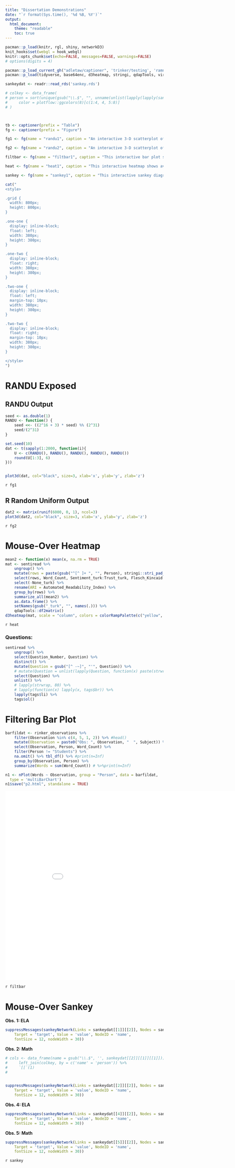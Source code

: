 ```yaml
---
title: "Dissertation Demonstrations"
date: "`r format(Sys.time(), '%d %B, %Y')`"
output:
  html_document:
    theme: "readable"
    toc: true 
---
```



```r
pacman::p_load(knitr, rgl, shiny, networkD3)
knit_hooks$set(webgl = hook_webgl)
knitr::opts_chunk$set(echo=FALSE, messages=FALSE, warnings=FALSE)
# options(digits = 4)
```




```r
pacman::p_load_current_gh("adletaw/captioner", 'trinker/testing', 'ramnathv/rCharts', 'trinker/plotflow')
pacman::p_load(tidyverse, base64enc, d3heatmap, stringi, qdapTools, viridis)

sankeydat <- readr::read_rds('sankey.rds')

# colkey <- data_frame(
# person = sort(unique(gsub("\\.$", "", unname(unlist(lapply(lapply(sankeydat[c(1, 2, 4, 5)], `[[`, 1), `[[`, 1)))))),
#     color = plotflow::ggcolors(8)[c(1:4, 4, 5:8)]
# )



tb <- captioner(prefix = "Table")
fg <- captioner(prefix = "Figure")

fg1 <- fg(name = "randu1", caption = "An interactive 3-D scatterplot of [RANDU](https://en.wikipedia.org/wiki/RANDU) generated data.  While the data was intended to be random, rotating the plot will eventually reveal non-random structures in the data.  Try rotating this scatterplot to reveal the non-random structures.")

fg2 <- fg(name = "randu2", caption = "An interactive 3-D scatterplot of R's `runif` generated data.  Unlike the RANDU generated data, rotating the plot will not reveal non-random structures in the data.")

filtbar <- fg(name = "filtbar1", caption = "This interactive bar plot shows the word counts for the 7th grade classroom observations.  The plot enables filtering out people (e.g., filter teachers to better compare within students).  The plot also supports switching the plot type between dodged and stacked positionings.  Double click a person to select just observation for them.")

heat <- fg(name = "heat1", caption = "This interactive heatmap shows average sentiment and readability scores for the two teachers across the 10 interview questions.  The color has been scaled by column with higher values in darker blue and lower values in yellow.  Rows (Person + Question) have been reordered according to hierarchical clustering.  The heat map provides value details activated by hovering the cursor over a cell.  Additionally brushed zooming is enabled to focus one specific portions of the heat map.")

sankey <- fg(name = "sankey1", caption = "This interactive sankey diagram has an advantage over the often overcrowded static version in that a mouse over of the nodes or edges highlights the attched edges, allowing for \"untangling\" the overplotting.  Additionally, edge and node counts are available as a tool-tip on demand without cluttering the plot region.")
```


```r
cat("
<style>

.grid {
  width: 800px;
  height: 800px;
}

.one-one {
  display: inline-block;
  float: left;
  width: 380px;
  height: 380px;
}

.one-two {
  display: inline-block;
  float: right;
  width: 380px;
  height: 380px;
}

.two-one {
  display: inline-block;
  float: left;
  margin-top: 10px;
  width: 380px;
  height: 380px;
}

.two-two {
  display: inline-block;
  float: right;
  margin-top: 10px;
  width: 380px;
  height: 380px;
}

</style>
")
```


# RANDU Exposed

## RANDU Output

```r
seed <- as.double(1)
RANDU <- function() {
    seed <<- ((2^16 + 3) * seed) %% (2^31)
    seed/(2^31)
}

set.seed(10)
dat <- t(sapply(1:2000, function(i){
    U <- c(RANDU(), RANDU(), RANDU(), RANDU(), RANDU())
    round(U[1:3], 6)
}))


plot3d(dat, col="black", size=3, xlab='x', ylab='y', zlab='z')
```
`r fg1`

## R Random Uniform Output

```r
dat2 <- matrix(runif(6000, 0, 1), ncol=3)
plot3d(dat2, col="black", size=3, xlab='x', ylab='y', zlab='z')
```

`r fg2`



# Mouse-Over Heatmap


```r
mean2 <- function(x) mean(x, na.rm = TRUE)
mat <- sentiread %>%
    ungroup() %>%
    mutate(rows = paste(gsub("^[^ ]+ ", "", Person), stringi::stri_pad_left(Question_Number, 2, pad="0"), sep = ": ")) %>%
    select(rows, Word_Count, Sentiment_turk:Trust_turk, Flesch_Kincaid:Automated_Readability_Index) %>%
    select(-None_turk) %>%
    rename(ARI = Automated_Readability_Index) %>%
    group_by(rows) %>%
    summarize_all(mean2) %>%
    as.data.frame() %>%
    setNames(gsub("_turk", "", names(.))) %>%
    qdapTools::df2matrix() 
d3heatmap(mat, scale = "column", colors = colorRampPalette(c("yellow", "blue"))(n = 100), cexRow = .7, Colv = FALSE)
```

`r heat`

### Questions:

```r
sentiread %>%
    ungroup() %>%
    select(Question_Number, Question) %>%
    distinct() %>%
    mutate(Question = gsub("[^ -~]", "'", Question)) %>%
    # mutate(Question = unlist(lapply(Question, function(x) paste(strwrap(x, 50), collapse = "</br>") ))) %>%
    select(Question) %>%
    unlist() %>%
    # lapply(strwrap, 80) %>%
    # lapply(function(x) lapply(x, tags$br)) %>%
    lapply(tags$li) %>%
    tags$ol()
```
    
# Filtering Bar Plot

```r
barfildat <- rinker_observations %>%
    filter(Observation %in% c(4, 5, 1, 2)) %>% #head()
    mutate(Observation = paste0("Obs: ", Observation, "  ", Subject)) %>%
    select(Observation, Person, Word_Count) %>%
    filter(Person != "Students") %>%
    na.omit() %>% tbl_df() %>% #print(n=Inf)
    group_by(Observation, Person) %>%
    summarize(Words = sum(Word_Count)) # %>%print(n=Inf)

n1 <- nPlot(Words ~ Observation, group = "Person", data = barfildat, 
  type = 'multiBarChart')
n1$save("p2.html", standalone = TRUE)
```

<iframe src="p2.html" align="center" width="900" height="600" frameBorder="0"></iframe>
`r filtbar`


# Mouse-Over Sankey
    
<div class="grid">
  <div class="one-one">
<b>Obs. 1: ELA</b> 
```r
suppressMessages(sankeyNetwork(Links = sankeydat[[1]][[2]], Nodes = sankeydat[[1]][[1]], Source = 'source',
    Target = 'target', Value = 'value', NodeID = 'name',
    fontSize = 12, nodeWidth = 30))

```    
  </div>

  <div class="one-two">
<b>Obs. 2: Math</b> 
```r
# cols <- data_frame(name = gsub("\\.$", '', sankeydat[[2]][[1]][[1]])) %>%
#     left_join(colkey, by = c('name' = 'person')) %>%
#     `[[`(1)
# 


suppressMessages(sankeyNetwork(Links = sankeydat[[2]][[2]], Nodes = sankeydat[[2]][[1]], Source = 'source',
    Target = 'target', Value = 'value', NodeID = 'name',
    fontSize = 12, nodeWidth = 30))

```    
  </div>

  <div class="two-one">
<b>Obs. 4: ELA</b>   
```r
suppressMessages(sankeyNetwork(Links = sankeydat[[4]][[2]], Nodes = sankeydat[[4]][[1]], Source = 'source',
    Target = 'target', Value = 'value', NodeID = 'name',
    fontSize = 12, nodeWidth = 30))

```    
  </div>

  <div class="two-two">
<b>Obs. 5: Math</b> 
```r
suppressMessages(sankeyNetwork(Links = sankeydat[[5]][[2]], Nodes = sankeydat[[5]][[1]], Source = 'source',
    Target = 'target', Value = 'value', NodeID = 'name',
    fontSize = 12, nodeWidth = 30))

```  
  </div>
`r sankey`
</div>




